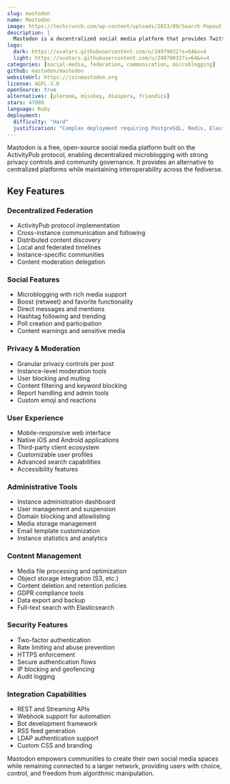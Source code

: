 ```yaml
---
slug: mastodon
name: Mastodon
image: https://techcrunch.com/wp-content/uploads/2023/09/Search-Popout.png
description: |
  Mastodon is a decentralized social media platform that provides Twitter-like microblogging with federation, privacy controls, and community-focused moderation.
logo:
  dark: https://avatars.githubusercontent.com/u/24979032?s=64&v=4
  light: https://avatars.githubusercontent.com/u/24979032?s=64&v=4
categories: [social-media, federation, communication, microblogging]
github: mastodon/mastodon
websiteUrl: https://joinmastodon.org
license: AGPL-3.0
openSource: true
alternatives: [pleroma, misskey, diaspora, friendica]
stars: 47000
language: Ruby
deployment:
  difficulty: "Hard"
  justification: "Complex deployment requiring PostgreSQL, Redis, Elasticsearch, object storage, and email configuration. Resource-intensive with significant maintenance overhead."
---
```


Mastodon is a free, open-source social media platform built on the ActivityPub protocol, enabling decentralized microblogging with strong privacy controls and community governance. It provides an alternative to centralized platforms while maintaining interoperability across the fediverse.

## Key Features

### Decentralized Federation

- ActivityPub protocol implementation
- Cross-instance communication and following
- Distributed content discovery
- Local and federated timelines
- Instance-specific communities
- Content moderation delegation

### Social Features

- Microblogging with rich media support
- Boost (retweet) and favorite functionality
- Direct messages and mentions
- Hashtag following and trending
- Poll creation and participation
- Content warnings and sensitive media

### Privacy & Moderation

- Granular privacy controls per post
- Instance-level moderation tools
- User blocking and muting
- Content filtering and keyword blocking
- Report handling and admin tools
- Custom emoji and reactions

### User Experience

- Mobile-responsive web interface
- Native iOS and Android applications
- Third-party client ecosystem
- Customizable user profiles
- Advanced search capabilities
- Accessibility features

### Administrative Tools

- Instance administration dashboard
- User management and suspension
- Domain blocking and allowlisting
- Media storage management
- Email template customization
- Instance statistics and analytics

### Content Management

- Media file processing and optimization
- Object storage integration (S3, etc.)
- Content deletion and retention policies
- GDPR compliance tools
- Data export and backup
- Full-text search with Elasticsearch

### Security Features

- Two-factor authentication
- Rate limiting and abuse prevention
- HTTPS enforcement
- Secure authentication flows
- IP blocking and geofencing
- Audit logging

### Integration Capabilities

- REST and Streaming APIs
- Webhook support for automation
- Bot development framework
- RSS feed generation
- LDAP authentication support
- Custom CSS and branding

Mastodon empowers communities to create their own social media spaces while remaining connected to a larger network, providing users with choice, control, and freedom from algorithmic manipulation.

